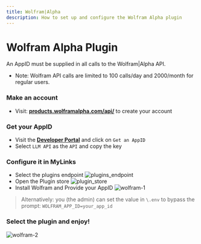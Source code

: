 ```yaml
---
title: Wolfram|Alpha
description: How to set up and configure the Wolfram Alpha plugin
---
```


# Wolfram Alpha Plugin

An AppID must be supplied in all calls to the Wolfram|Alpha API. 

- Note: Wolfram API calls are limited to 100 calls/day and 2000/month for regular users.

### Make an account 
- Visit: **[products.wolframalpha.com/api/](https://products.wolframalpha.com/api/)** to create your account

### Get your AppID
- Visit the **[Developer Portal](https://developer.wolframalpha.com/portal/myapps/)** and click on `Get an AppID`
- Select `LLM API` as the `API` and copy the key

### Configure it in MyLinks
- Select the plugins endpoint
![plugins_endpoint](https://github.com/danny-avila/MyLinks/assets/32828263/7db788a5-2173-4115-b34b-43ea132dae69)
- Open the Plugin store
![plugin_store](https://github.com/danny-avila/MyLinks/assets/32828263/12a51feb-c030-4cf0-8429-16360270988d)
- Install Wolfram and Provide your AppID
![wolfram-1](https://github.com/danny-avila/MyLinks/assets/32828263/bd165497-d529-441d-8372-a68db19adc3f)

> Alternatively: you (the admin) can set the value in `\.env` to bypass the prompt: `WOLFRAM_APP_ID=your_app_id`


### Select the plugin and enjoy!

![wolfram-2](https://github.com/danny-avila/MyLinks/assets/32828263/2825e961-6c46-4728-96cd-1012a0862943)
